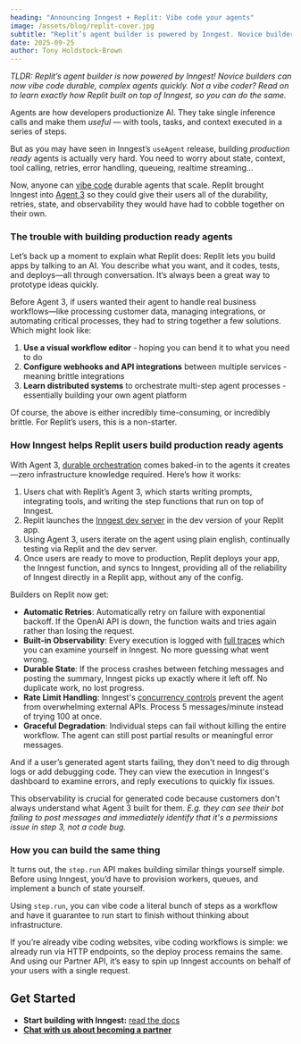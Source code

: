 ```yaml
---
heading: "Announcing Inngest + Replit: Vibe code your agents"
image: /assets/blog/replit-cover.jpg
subtitle: "Replit’s agent builder is powered by Inngest. Novice builders can now vibe code durable, complex agents quickly. Not a vibe coder? Read on to learn exactly how Replit built on top of Inngest, so you can do the same."
date: 2025-09-25
author: Tony Holdstock-Brown
---
```


*TLDR: Replit’s agent builder is now powered by Inngest! Novice builders can now vibe code durable, complex agents quickly. Not a vibe coder? Read on to learn exactly how Replit built on top of Inngest, so you can do the same.*

Agents are how developers productionize AI. They take single inference calls and make them *useful* — with tools, tasks, and context executed in a series of steps.

But as you may have seen in Inngest’s `useAgent` release, building *production ready* agents is actually very hard. You need to worry about state, context, tool calling, retries, error handling, queueing, realtime streaming…

Now, anyone can [vibe code](https://blog.replit.com/what-is-vibe-coding) durable agents that scale. Replit brought Inngest into [Agent 3](https://replit.com/agent3) so they could give their users all of the durability, retries, state, and observability they would have had to cobble together on their own.

### The trouble with building production ready agents

Let’s back up a moment to explain what Replit does: Replit lets you build apps by talking to an AI. You describe what you want, and it codes, tests, and deploys—all through conversation. It’s always been a great way to prototype ideas quickly.

Before Agent 3, if users wanted their agent to handle real business workflows—like processing customer data, managing integrations, or automating critical processes, they had to string together a few solutions. Which might look like:

1. **Use a visual workflow editor** - hoping you can bend it to what you need to do
2. **Configure webhooks and API integrations** between multiple services - meaning brittle integrations
3. **Learn distributed systems** to orchestrate multi-step agent processes - essentially building your own agent platform

Of course, the above is either incredibly time-consuming, or incredibly brittle.  For Replit’s users, this is a non-starter. 

### How Inngest helps Replit users build production ready agents

With Agent 3, [durable orchestration](/blog/principles-of-durable-execution?ref=blog-inngest-replit-vibe-code-ai-agents) comes baked-in to the agents it creates—zero infrastructure knowledge required. Here’s how it works:

1. Users chat with Replit’s Agent 3, which starts writing prompts, integrating tools, and writing the step functions that run on top of Inngest.
2. Replit launches the [Inngest dev server](/docs/dev-server?ref=blog-inngest-replit-vibe-code-ai-agents) in the dev version of your Replit app.
3. Using Agent 3, users iterate on the agent using plain english, continually testing via Replit and the dev server.
4. Once users are ready to move to production, Replit deploys your app, the Inngest function, and syncs to Inngest, providing all of the reliability of Inngest directly in a Replit app, without any of the config.

Builders on Replit now get:

- **Automatic Retries**: Automatically retry on failure with exponential backoff. If the OpenAI API is down, the function waits and tries again rather than losing the request.
- **Built-in Observability**: Every execution is logged with [full traces](/docs/platform/monitor/inspecting-function-runs?ref=blog-inngest-replit-vibe-code-ai-agents) which you can examine yourself in Inngest. No more guessing what went wrong.
- **Durable State**: If the process crashes between fetching messages and posting the summary, Inngest picks up exactly where it left off. No duplicate work, no lost progress.
- **Rate Limit Handling**: Inngest's [concurrency controls](/docs/guides/concurrency?ref=blog-inngest-replit-vibe-code-ai-agents) prevent the agent from overwhelming external APIs. Process 5 messages/minute instead of trying 100 at once.
- **Graceful Degradation**: Individual steps can fail without killing the entire workflow. The agent can still post partial results or meaningful error messages.

And if a user’s generated agent starts failing, they don't need to dig through logs or add debugging code. They can view the execution in Inngest's dashboard to examine errors, and reply executions to quickly fix issues.

This observability is crucial for generated code because customers don't always understand what Agent 3 built for them. *E.g. they can see their bot failing to post messages and immediately identify that it's a permissions issue in step 3, not a code bug.*

### **How you can build the same thing**

It turns out, the `step.run` API makes building similar things yourself simple.  Before using Inngest, you’d have to provision workers, queues, and implement a bunch of state yourself.

Using `step.run`, you can vibe code a literal bunch of steps as a workflow and have it guarantee to run start to finish without thinking about infrastructure.

If you’re already vibe coding websites, vibe coding workflows is simple:  we already run via HTTP endpoints, so the deploy process remains the same.  And using our Partner API, it’s easy to spin up Inngest accounts on behalf of your users with a single request.

## Get Started

- **Start building with Inngest:** [read the docs](https://agentkit.inngest.com/streaming/overview?ref=blog-replit)
- [**Chat with us about becoming a partner**](/contact?ref=blog-replit)
